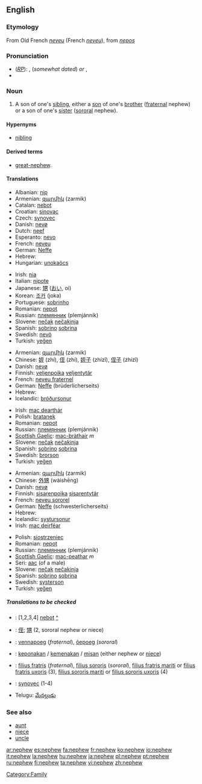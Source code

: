 ==English==

===Etymology===
From Old French ''[[neveu]]'' (French ''[[neveu]]''), from {{L.}} ''[[nepos]]''

===Pronunciation===
*(''[[RP]]''): {{IPA|/ˈnɛv.ju/}}, {{SAMPA|/nEvju/}} (''somewhat dated'') ''or'' {{IPA|/ˈnɛf.ju/}}, {{SAMPA|/nEfju/}}
*{{audio|en-us-nephew.ogg|Audio (US)}}

===Noun===
{{en-noun}}

# A son of one's [[sibling]], either a [[son]] of one's [[brother]] ([[fraternal]] nephew) or a son of one's [[sister]] ([[sororal]] nephew).

====Hypernyms====
*[[nibling]]

====Derived terms====
*[[great-nephew]].

====Translations====
{{trans-top|fraternal or sororal nephew}}
*Albanian: [[nip]] {{m}}
*Armenian: [[զարմիկ]] (zarmik)
*Catalan: [[nebot]] {{m}}
*Croatian: [[sinovac]]
*Czech: [[synovec]] {{m}}
*Danish: [[nevø]] {{c}}
*Dutch: [[neef]]
*Esperanto: [[nevo]]
*French: [[neveu]] {{m}}
*German: [[Neffe]] {{m}}
*Hebrew: {{he-translation|אחיין|akhyán}} {{m}}
*Hungarian: [[unoka]][[öcs]]
{{trans-mid}}
*Irish: [[nia]] {{m}}
*Italian: [[nipote]] {{m}}
*Japanese: [[甥]] ([[おい]], oi)
*Korean: [[조카]] (joka)
*Portuguese: [[sobrinho]] {{m}}
*Romanian: [[nepot]] {{m}}
*Russian: [[племянник]] (plemjánnik) {{m}}
*Slovene: [[nečak]] {{m}} [[nečakinja]] {{f}}
*Spanish: [[sobrino]] {{m}} [[sobrina]] {{f}}
*Swedish: [[nevö]] {{c}}
*Turkish: [[yeğen]]
{{trans-bottom}}

{{trans-top|fraternal nephew}}
*Armenian: [[զարմիկ]] (zarmik)
*Chinese: [[姪]] (zhí), [[侄]] (zhí), [[姪子]] (zhízǐ), [[侄子]] (zhízǐ)
*Danish: [[nevø]] {{c}}
*Finnish: [[veljenpoika]] {{m}} [[veljentytär]] {{f}}
*French: [[neveu fraternel]] {{m}}
*German: [[Neffe]] (brüderlicherseits) {{m}}
*Hebrew: {{he-translation|אחיין|akhyán}} {{m}}
*Icelandic: [[bróðursonur]] {{m}}
{{trans-mid}}
*Irish: [[mac dearthár]] {{m}}
*Polish: [[bratanek]] {{m}}
*Romanian: [[nepot]] {{m}}
*Russian: [[племянник]] (plemjánnik) {{m}}
*[[Scottish Gaelic]]: [[mac-bràthair]] ''m''
*Slovene: [[nečak]] {{m}} [[nečakinja]] {{f}}
*Spanish: [[sobrino]] {{m}} [[sobrina]] {{f}}
*Swedish: [[brorson]] {{c}}
*Turkish: [[yeğen]]
{{trans-bottom}}

{{trans-top|sororal nephew}}
*Armenian: [[զարմիկ]] (zarmik)
*Chinese: [[外甥]] (wàishēng)
*Danish: [[nevø]] {{c}}
*Finnish: [[sisarenpoika]] {{m}} [[sisarentytär]] {{f}}
*French: [[neveu sororel]] {{m}}
*German: [[Neffe]] (schwesterlicherseits) {{m}}
*Hebrew: {{he-translation|אחיין|akhyán}} {{m}}
*Icelandic: [[systursonur]] {{m}}
*Irish: [[mac deirféar]]
{{trans-mid}}
*Polish: [[siostrzeniec]] {{m}}
*Romanian: [[nepot]] {{m}}
*Russian: [[племянник]] (plemjánnik) {{m}}
*[[Scottish Gaelic]]: [[mac-peathar]] ''m''
*Seri: [[aac]] (of a male)
*Slovene: [[nečak]] {{m}} [[nečakinja]] {{f}}
*Spanish: [[sobrino]] {{m}} [[sobrina]] {{f}}
*Swedish: [[systerson]] {{c}}
*Turkish: [[yeğen]]
{{trans-bottom}}

=====Translations to be checked=====
{{checktrans}}
*{{ttbc|Catalan}}: [1,2,3,4] [[nebot]] {{m}} [[:ca:nebot|^]] 
*{{ttbc|CJKV Characters}}: [[侄]]; [[甥]] (2, sororal nephew or niece)
*{{ttbc|Estonian}}: [[vennapoeg]] (''fraternal''), [[õepoeg]] (''sororal'')
*{{ttbc|Indonesian}}: [[keponakan]] / [[kemenakan]] / [[misan]] (either nephew or [[niece]])
*{{ttbc|Latin}}: [[filius fratris]] (''fraternal''), [[filius sororis]] (''sororal''), [[filius fratris mariti]] or [[filius fratris uxoris]] (3), [[filius sororis mariti]] or [[filius sororis uxoris]] (4)
*{{ttbc|Slovak}}: [[synovec]] {{m}} (1-4)
*Telugu: [[మేనల్లుడు]]

===See also===
*[[aunt]]
*[[niece]]
*[[uncle]]

[[Category:Family]]

[[ar:nephew]]
[[es:nephew]]
[[fa:nephew]]
[[fr:nephew]]
[[ko:nephew]]
[[io:nephew]]
[[it:nephew]]
[[la:nephew]]
[[hu:nephew]]
[[ja:nephew]]
[[pl:nephew]]
[[pt:nephew]]
[[ru:nephew]]
[[fi:nephew]]
[[ta:nephew]]
[[vi:nephew]]
[[zh:nephew]]